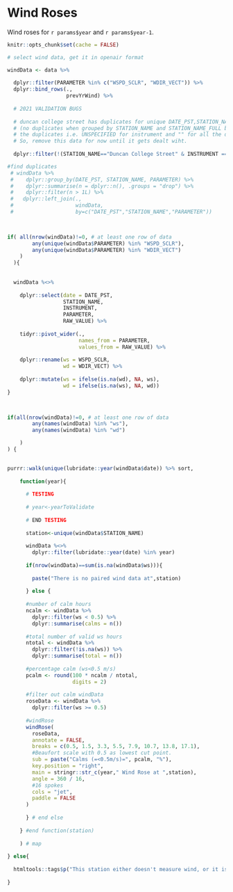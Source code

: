 # Wind Roses

Wind roses for `r params$year` and `r params$year-1`.

```r
knitr::opts_chunk$set(cache = FALSE)
```


```r
# select wind data, get it in openair format

windData <- data %>%
  
  dplyr::filter(PARAMETER %in% c("WSPD_SCLR", "WDIR_VECT")) %>%
  dplyr::bind_rows(.,
                   prevYrWind) %>%
  
  # 2021 VALIDATION BUGS
  
  # duncan college street has duplicates for unique DATE_PST,STATION_NAME,PARAMETER
  # (no duplicates when grouped by STATION_NAME and STATION_NAME_FULL because _60 has
  # the duplicates i.e. UNSPECIFIED for instrument and "" for all the data).
  # So, remove this data for now until it gets dealt wiht.
  
  dplyr::filter(!(STATION_NAME=="Duncan College Street" & INSTRUMENT == "UNSPECIFIED"))

#find duplicates
 # windData %>%
 #    dplyr::group_by(DATE_PST, STATION_NAME, PARAMETER) %>%
 #    dplyr::summarise(n = dplyr::n(), .groups = "drop") %>%
 #    dplyr::filter(n > 1L) %>%
 #   dplyr::left_join(.,
 #                    windData,
 #                    by=c("DATE_PST","STATION_NAME","PARAMETER"))
  


if( all(nrow(windData)!=0, # at least one row of data
        any(unique(windData$PARAMETER) %in% "WSPD_SCLR"),
        any(unique(windData$PARAMETER) %in% "WDIR_VECT")
    )
  ){
  
 
  windData %<>%
    
    dplyr::select(date = DATE_PST,
                  STATION_NAME,
                  INSTRUMENT,
                  PARAMETER,
                  RAW_VALUE) %>%
    
    tidyr::pivot_wider(.,
                       names_from = PARAMETER,
                       values_from = RAW_VALUE) %>%
    
    dplyr::rename(ws = WSPD_SCLR,
                  wd = WDIR_VECT) %>%
    
    dplyr::mutate(ws = ifelse(is.na(wd), NA, ws),
                  wd = ifelse(is.na(ws), NA, wd))
}

  

```

```r
if(all(nrow(windData)!=0, # at least one row of data
        any(names(windData) %in% "ws"),
        any(names(windData) %in% "wd")

    )
) {
  

purrr::walk(unique(lubridate::year(windData$date)) %>% sort,
    
    function(year){
      
      # TESTING
      
      # year<-yearToValidate
      
      # END TESTING
      
      station<-unique(windData$STATION_NAME)
      
      windData %<>%
        dplyr::filter(lubridate::year(date) %in% year)
      
      if(nrow(windData)==sum(is.na(windData$ws))){
        
        paste("There is no paired wind data at",station)
        
      } else {
      
      #number of calm hours
      ncalm <- windData %>%
        dplyr::filter(ws < 0.5) %>%
        dplyr::summarise(calms = n())
      
      #total number of valid ws hours
      ntotal <- windData %>%
        dplyr::filter(!is.na(ws)) %>%
        dplyr::summarise(total = n())
      
      #percentage calm (ws<0.5 m/s)
      pcalm <- round(100 * ncalm / ntotal,
                     digits = 2)
      
      #filter out calm windData
      roseData <- windData %>%
        dplyr::filter(ws >= 0.5)
      
      #windRose
      windRose(
        roseData,
        annotate = FALSE,
        breaks = c(0.5, 1.5, 3.3, 5.5, 7.9, 10.7, 13.8, 17.1),
        #Beaufort scale with 0.5 as lowest cut point.
        sub = paste("Calms (=<0.5m/s)=", pcalm, "%"),
        key.position = "right",
        main = stringr::str_c(year," Wind Rose at ",station),
        angle = 360 / 16,
        #16 spokes
        cols = "jet",
        paddle = FALSE
      ) 
      
      } # end else
      
    } #end function(station)
    
    ) # map
  
} else{
  
  htmltools::tags$p("This station either doesn't measure wind, or it is missing one of WSPD_SCLR or WDIR_VECT")
  
}


```
